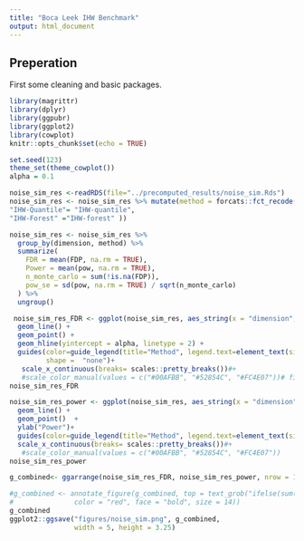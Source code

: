 ```yaml
---
title: "Boca Leek IHW Benchmark"
output: html_document
---
```


## Preperation
First some cleaning and basic packages.
```r
library(magrittr)
library(dplyr)
library(ggpubr)
library(ggplot2)
library(cowplot)
knitr::opts_chunk$set(echo = TRUE)

set.seed(123)
theme_set(theme_cowplot())
alpha = 0.1
```


```r
noise_sim_res <-readRDS(file="../precomputed_results/noise_sim.Rds")
noise_sim_res <- noise_sim_res %>% mutate(method = forcats::fct_recode(method,
"IHW-Quantile"= "IHW-quantile",
"IHW-Forest" ="IHW-forest" ))
```

```r
noise_sim_res <- noise_sim_res %>%
  group_by(dimension, method) %>%
  summarize(
    FDR = mean(FDP, na.rm = TRUE),
    Power = mean(pow, na.rm = TRUE),
    n_monte_carlo = sum(!is.na(FDP)),
    pow_se = sd(pow, na.rm = TRUE) / sqrt(n_monte_carlo)
  ) %>%
  ungroup()
```

```r
 noise_sim_res_FDR <- ggplot(noise_sim_res, aes_string(x = "dimension", y = "FDR", shape = "method", col = "method")) +
  geom_line() +
  geom_point() +
  geom_hline(yintercept = alpha, linetype = 2) +
  guides(color=guide_legend(title="Method", legend.text=element_text(size=4)),
         shape =  "none")+
   scale_x_continuous(breaks= scales::pretty_breaks())#+
   #scale_color_manual(values = c("#00AFBB", "#52854C", "#FC4E07"))# fill=guide_legend(nrow=2,byrow=TRUE)
noise_sim_res_FDR
```

```r
noise_sim_res_power <- ggplot(noise_sim_res, aes_string(x = "dimension", y = "Power", shape = "method", col = "method")) +
  geom_line() +
  geom_point()  +
  ylab("Power")+
  guides(color=guide_legend(title="Method", legend.text=element_text(size=4)))+
  scale_x_continuous(breaks= scales::pretty_breaks())#+
   #scale_color_manual(values = c("#00AFBB", "#52854C", "#FC4E07"))
noise_sim_res_power
```

```r
g_combined<- ggarrange(noise_sim_res_FDR, noise_sim_res_power, nrow = 1, widths = c(1, 1), common.legend = TRUE, legend = "bottom") 

#g_combined <- annotate_figure(g_combined, top = text_grob("ifelse(sum(cov_row[1]^2) <= 1, 0.9, 0)", 
#               color = "red", face = "bold", size = 14))
g_combined
ggplot2::ggsave("figures/noise_sim.png", g_combined,
                width = 5, height = 3.25)

```

